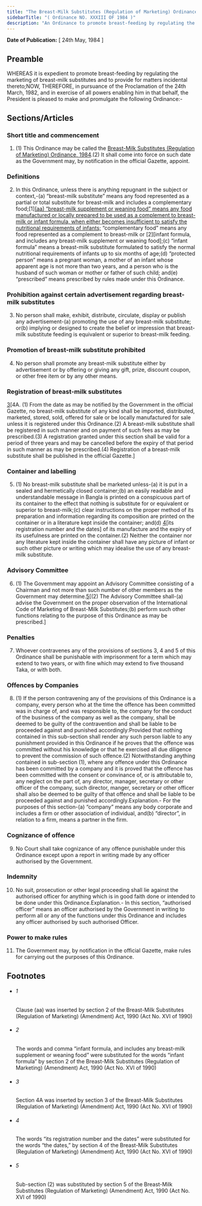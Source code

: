 ```yaml
---
title: "The Breast-Milk Substitutes (Regulation of Marketing) Ordinance, 1984"
sidebarTitle: "( Ordinance NO. XXXIII OF 1984 )"
description: "An Ordinance to promote breast-feeding by regulating the marketing of breast-milk substitutes."
---
```


**Date of Publication:** [ 24th May, 1984 ]

## Preamble

WHEREAS it is expedient to promote breast-feeding by regulating the marketing of breast-milk substitutes and to provide for matters incidental thereto;NOW, THEREFORE, in pursuance of the Proclamation of the 24th March, 1982, and in exercise of all powers enabling him in that behalf, the President is pleased to make and promulgate the following Ordinance:-

## Sections/Articles

### Short title and commencement

1. (1) This Ordinance may be called the [Breast-Milk Substitutes (Regulation of Marketing) Ordinance, 1984](/act-671.html "Breast-Milk Substitutes (Regulation of Marketing) Ordinance, 1984").(2) It shall come into force on such date as the Government may, by notification in the official Gazette, appoint.

### Definitions

2. In this Ordinance, unless there is anything repugnant in the subject or context,-(a) “breast-milk substitute” means any food represented as a partial or total substitute for breast-milk and includes a complementary food;[1][(aa) “breast-milk supplement or weaning food” means any food manufactured or locally prepared to be used as a complement to breast-milk or infant formula, when either becomes insufficient to satisfy the nutritional requirements of infants;](b) “complementary food” means any food represented as a complement to breast-milk or [2][infant formula, and includes any breast-milk supplement or weaning food];(c) “infant formula” means a breast-milk substitute formulated to satisfy the normal nutritional requirements of infants up to six months of age;(d) “protected person” means a pregnant woman, a mother of an infant whose apparent age is not more than two years, and a person who is the husband of such woman or mother or father of such child; and(e) “prescribed” means prescribed by rules made under this Ordinance.

### Prohibition against certain advertisement regarding breast-milk substitutes

3. No person shall make, exhibit, distribute, circulate, display or publish any advertisement-(a) promoting the use of any breast-milk substitute; or(b) implying or designed to create the belief or impression that breast-milk substitute feeding is equivalent or superior to breast-milk feeding.

### Promotion of breast-milk substitute prohibited

4. No person shall promote any breast-milk substitute either by advertisement or by offering or giving any gift, prize, discount coupon, or other free item or by any other means.

### Registration of breast-milk substitutes

[3](1)[4A. (1) From the date as may be notified by the Government in the official Gazette, no breast-milk substitute of any kind shall be imported, distributed, marketed, stored, sold, offered for sale or be locally manufactured for sale unless it is registered under this Ordinance.(2) A breast-milk substitute shall be registered in such manner and on payment of such fees as may be prescribed.(3) A registration granted under this section shall be valid for a period of three years and may be cancelled before the expiry of that period in such manner as may be prescribed.(4) Registration of a breast-milk substitute shall be published in the official Gazette.]

### Container and labelling

5. (1) No breast-milk substitute shall be marketed unless-(a) it is put in a sealed and hermetically closed container;(b) an easily readable and understandable message in Bangla is printed on a conspicuous part of its container to the effect that nothing is substitute for or equivalent or superior to breast-milk;(c) clear instructions on the proper method of its preparation and information regarding its composition are printed on the container or in a literature kept inside the container; and(d) [4](1)[its registration number and the dates] of its manufacture and the expiry of its usefulness are printed on the container.(2) Neither the container nor any literature kept inside the container shall have any picture of infant or such other picture or writing which may idealise the use of any breast-milk substitute.

### Advisory Committee

6. (1) The Government may appoint an Advisory Committee consisting of a Chairman and not more than such number of other members as the Government may determine.[5](1)[(2) The Advisory Committee shall-(a) advise the Government on the proper observation of the International Code of Marketing of Breast-Milk Substitutes;(b) perform such other functions relating to the purpose of this Ordinance as may be prescribed.]

### Penalties

7. Whoever contravenes any of the provisions of sections 3, 4 and 5 of this Ordinance shall be punishable with imprisonment for a term which may extend to two years, or with fine which may extend to five thousand Taka, or with both.

### Offences by Companies

8. (1) If the person contravening any of the provisions of this Ordinance is a company, every person who at the time the offence has been committed was in charge of, and was responsible to, the company for the conduct of the business of the company as well as the company, shall be deemed to be guilty of the contravention and shall be liable to be proceeded against and punished accordingly:Provided that nothing contained in this sub-section shall render any such person liable to any punishment provided in this Ordinance if he proves that the offence was committed without his knowledge or that he exercised all due diligence to prevent the commission of such offence.(2) Notwithstanding anything contained in sub-section (1), where any offence under this Ordinance has been committed by a company and it is proved that the offence has been committed with the consent or convinance of, or is attributable to, any neglect on the part of, any director, manager, secretary or other officer of the company, such director, manger, secretary or other officer shall also be deemed to be guilty of that offence and shall be liable to be proceeded against and punished accordingly.Explanation.- For the purposes of this section-(a) “company” means any body corporate and includes a firm or other association of individual, and(b) “director”, in relation to a firm, means a partner in the firm.

### Cognizance of offence

9. No Court shall take cognizance of any offence punishable under this Ordinance except upon a report in writing made by any officer authorised by the Government.

### Indemnity

10. No suit, prosecution or other legal proceeding shall lie against the authorised officer for anything which is in good faith done or intended to be done under this Ordinance.Explanation.- In this section, “authorised officer” means an officer authorised by the Government in writing to perform all or any of the functions under this Ordinance and includes any officer authorised by such authorised Officer.

### Power to make rules

11. The Government may, by notification in the official Gazette, make rules for carrying out the purposes of this Ordinance.

## Footnotes

- ###### 1

  Clause (aa) was inserted by section 2 of the Breast-Milk Substitutes (Regulation of Marketing) (Amendment) Act, 1990 (Act No. XVI of 1990)

- ###### 2

  The words and comma “infant formula, and includes any breast-milk supplement or weaning food” were substituted for the words “infant formula” by section 2 of the Breast-Milk Substitutes (Regulation of Marketing) (Amendment) Act, 1990 (Act No. XVI of 1990)

- ###### 3

  Section 4A was inserted by section 3 of the Breast-Milk Substitutes (Regulation of Marketing) (Amendment) Act, 1990 (Act No. XVI of 1990)

- ###### 4

  The words “its registration number and the dates” were substituted for the words “the dates,” by section 4 of the Breast-Milk Substitutes (Regulation of Marketing) (Amendment) Act, 1990 (Act No. XVI of 1990)

- ###### 5

  Sub-section (2) was substituted by section 5 of the Breast-Milk Substitutes (Regulation of Marketing) (Amendment) Act, 1990 (Act No. XVI of 1990)
